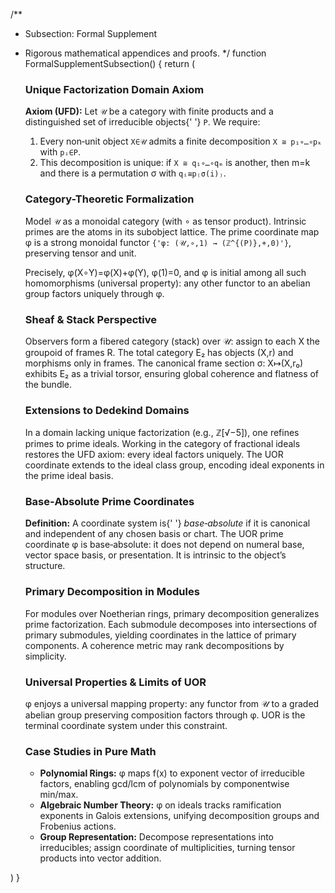 
/**
 * Subsection: Formal Supplement
 * Rigorous mathematical appendices and proofs.
 */
function FormalSupplementSubsection() {
  return (
    <SubsectionTemplate metadata={formalSupplement}>
      <h3>Unique Factorization Domain Axiom</h3>
      <p>
        <strong>Axiom (UFD):</strong> Let <code>𝒰</code> be a category with
        finite products and a distinguished set of irreducible objects{' '}
        <code>P</code>. We require:
      </p>
      <ol>
        <li>
          Every non‑unit object <code>X∈𝒰</code> admits a finite decomposition
          <code>X ≅ p₁∘…∘pₖ</code> with <code>pᵢ∈P</code>.
        </li>
        <li>
          This decomposition is unique: if
          <code>X ≅ q₁∘…∘qₘ</code> is another, then m=k and there is a
          permutation σ with <code>qᵢ≅p₍σ(i)₎</code>.
        </li>
      </ol>

      <h3>Category-Theoretic Formalization</h3>
      <p>
        Model <code>𝒰</code> as a monoidal category (with ∘ as tensor product).
        Intrinsic primes are the atoms in its subobject lattice. The prime
        coordinate map φ is a strong monoidal functor
        <code>{'φ: (𝒰,∘,1) → (ℤ^{(P)},+,0)'}</code>, preserving tensor and unit.
      </p>
      <p>
        Precisely, φ(X∘Y)=φ(X)+φ(Y), φ(1)=0, and φ is initial among all such
        homomorphisms (universal property): any other functor to an abelian
        group factors uniquely through φ.
      </p>

      <h3>Sheaf & Stack Perspective</h3>
      <p>
        Observers form a fibered category (stack) over 𝒰: assign to each X the
        groupoid of frames R. The total category E₂ has objects (X,r) and
        morphisms only in frames. The canonical frame section σ: X↦(X,r₀)
        exhibits E₂ as a trivial torsor, ensuring global coherence and flatness
        of the bundle.
      </p>

      <h3>Extensions to Dedekind Domains</h3>
      <p>
        In a domain lacking unique factorization (e.g., ℤ[√−5]), one refines
        primes to prime ideals. Working in the category of fractional ideals
        restores the UFD axiom: every ideal factors uniquely. The UOR coordinate
        extends to the ideal class group, encoding ideal exponents in the prime
        ideal basis.
      </p>

      <h3>Base‑Absolute Prime Coordinates</h3>
      <p>
        <strong>Definition:</strong> A coordinate system is{' '}
        <em>base‑absolute</em>
        if it is canonical and independent of any chosen basis or chart. The UOR
        prime coordinate φ is base‑absolute: it does not depend on numeral base,
        vector space basis, or presentation. It is intrinsic to the object’s
        structure.
      </p>

      <h3>Primary Decomposition in Modules</h3>
      <p>
        For modules over Noetherian rings, primary decomposition generalizes
        prime factorization. Each submodule decomposes into intersections of
        primary submodules, yielding coordinates in the lattice of primary
        components. A coherence metric may rank decompositions by simplicity.
      </p>

      <h3>Universal Properties & Limits of UOR</h3>
      <p>
        φ enjoys a universal mapping property: any functor from 𝒰 to a graded
        abelian group preserving composition factors through φ. UOR is the
        terminal coordinate system under this constraint.
      </p>

      <h3>Case Studies in Pure Math</h3>
      <ul>
        <li>
          <strong>Polynomial Rings:</strong> φ maps f(x) to exponent vector of
          irreducible factors, enabling gcd/lcm of polynomials by componentwise
          min/max.
        </li>
        <li>
          <strong>Algebraic Number Theory:</strong> φ on ideals tracks
          ramification exponents in Galois extensions, unifying decomposition
          groups and Frobenius actions.
        </li>
        <li>
          <strong>Group Representation:</strong> Decompose representations into
          irreducibles; assign coordinate of multiplicities, turning tensor
          products into vector addition.
        </li>
      </ul>
    </SubsectionTemplate>
  )
}

